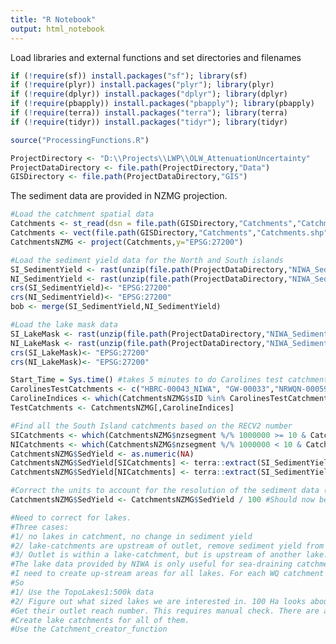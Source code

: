 ```yaml
---
title: "R Notebook"
output: html_notebook
---
```


Load libraries and external functions and set directories and filenames

```r
if (!require(sf)) install.packages("sf"); library(sf)
if (!require(plyr)) install.packages("plyr"); library(plyr)
if (!require(dplyr)) install.packages("dplyr"); library(dplyr)
if (!require(pbapply)) install.packages("pbapply"); library(pbapply)
if (!require(terra)) install.packages("terra"); library(terra)
if (!require(tidyr)) install.packages("tidyr"); library(tidyr)

source("ProcessingFunctions.R")

ProjectDirectory <- "D:\\Projects\\LWP\\OLW_AttenuationUncertainty"
ProjectDataDirectory <- file.path(ProjectDirectory,"Data")
GISDirectory <- file.path(ProjectDataDirectory,"GIS")
```

The sediment data are provided in NZMG projection.

```r
#Load the catchment spatial data
Catchments <- st_read(dsn = file.path(GISDirectory,"Catchments","Catchments.shp"))
Catchments <- vect(file.path(GISDirectory,"Catchments","Catchments.shp"))
CatchmentsNZMG <- project(Catchments,y="EPSG:27200")

#Load the sediment yield data for the North and South islands
SI_SedimentYield <- rast(unzip(file.path(ProjectDataDirectory,"NIWA_SedimentYieldGrid","Si_sedye.zip")))
NI_SedimentYield <- rast(unzip(file.path(ProjectDataDirectory,"NIWA_SedimentYieldGrid","Ni_sedye.zip")))
crs(SI_SedimentYield)<- "EPSG:27200"
crs(NI_SedimentYield)<- "EPSG:27200"
bob <- merge(SI_SedimentYield,NI_SedimentYield)

#Load the lake mask data
SI_LakeMask <- rast(unzip(file.path(ProjectDataDirectory,"NIWA_SedimentYieldGrid","silakecat.zip")))
NI_LakeMask <- rast(unzip(file.path(ProjectDataDirectory,"NIWA_SedimentYieldGrid","nilakecat.zip")))
crs(SI_LakeMask)<- "EPSG:27200"
crs(NI_LakeMask)<- "EPSG:27200"


```


```r
Start_Time = Sys.time() #takes 5 minutes to do Carolines test catchments
CarolinesTestCatchments <- c("HBRC-00043_NIWA", "GW-00033","NRWQN-00059_NIWA","NRC-00045", "EW-00040", "ORC-00081", "HRC-00032", "ECAN-00116")
CarolineIndices <- which(CatchmentsNZMG$sID %in% CarolinesTestCatchments)
TestCatchments <- CatchmentsNZMG[,CarolineIndices]

#Find all the South Island catchments based on the RECV2 number
SICatchments <- which(CatchmentsNZMG$nzsegment %/% 1000000 >= 10 & CatchmentsNZMG$sID %in% CarolinesTestCatchments)
NICatchments <- which(CatchmentsNZMG$nzsegment %/% 1000000 < 10 & CatchmentsNZMG$sID %in% CarolinesTestCatchments)
CatchmentsNZMG$SedYield <- as.numeric(NA)
CatchmentsNZMG$SedYield[SICatchments] <- terra::extract(SI_SedimentYield,CatchmentsNZMG[SICatchments],sum)[,2]
CatchmentsNZMG$SedYield[NICatchments] <- terra::extract(SI_SedimentYield,CatchmentsNZMG[NICatchments],sum)[,2]

#Correct the units to account for the resolution of the sediment data (100 m)
CatchmentsNZMG$SedYield <- CatchmentsNZMG$SedYield / 100 #Should now be in Tons/Year

#Need to correct for lakes.
#Three cases:
#1/ no lakes in catchment, no change in sediment yield
#2/ lake-catchments are upstream of outlet, remove sediment yield from the lake-catchment contribution
#3/ Outlet is within a lake-catchment, but is upstream of another lake. Only remove sediment for area upstream of upstream lake.
#The lake data provided by NIWA is only useful for sea-draining catchments.
#I need to create up-stream areas for all lakes. For each WQ catchment I need to find what lakes are within it, then union their catchment areas, and remove that from the sediment-yield summation.
#So 
#1/ Use the TopoLakes1:500k data
#2/ Figure out what sized lakes we are interested in. 100 Ha looks about right, but manual removal of Waikato and possibly Waitaki River lakes, maybe Lake Opuha too?
#Get their outlet reach number. This requires manual check. There are about 154 of them!
#Create lake catchments for all of them.
#Use the Catchment_creator_function


```


